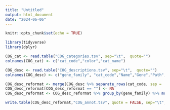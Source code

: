 ```yaml
---
title: "Untitled"
output: html_document
date: "2024-06-06"
---
```


```r
knitr::opts_chunk$set(echo = TRUE)
```


```r
library(tidyverse)
library(dplyr)
```

```r
COG_cat <- read.table("COG_categories.tsv", sep="\t",  quote="") 
colnames(COG_cat) <- c("cat_code","color","cat_name")

COG_desc <- read.table("COG_descriptions.tsv", sep="\t",  quote="")
colnames(COG_desc) <- c("gene_family", "cat_code","Name","Gene","Path","Pubmed","PDB")

COG_desc_reformat <- merge(COG_desc %>% separate_rows(cat_code, sep = '(?<=.)(?=.)'), COG_cat, all.x = TRUE) %>% select(cat_name, Path, Name, gene_family) %>% rename("level1"="cat_name","level2"="Path") %>% mutate(level3=NA, .after=level2)
COG_desc_reformat[COG_desc_reformat == ""] <- NA
COG_desc_reformat <- COG_desc_reformat %>% group_by(gene_family) %>% mutate(level1 = paste0(level1, collapse = "; ")) %>% unique()

write.table(COG_desc_reformat,"COG_annot.tsv", quote = FALSE, sep="\t", row.names = FALSE)
```

